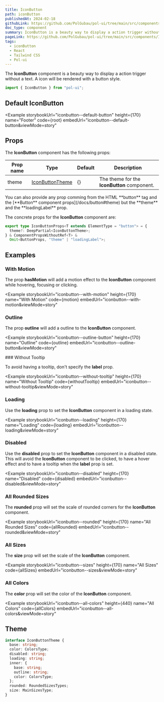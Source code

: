 ```yaml
---
title: IconButton
path: iconButton
publishedAt: 2024-02-18
githubLink: https://github.com/PolGubau/pol-ui/tree/main/src/components/IconButton
doc_type: component
summary: IconButton is a beauty way to display a action trigger without a text. A icon will be rendered with a button style.
pageLink: https://github.com/PolGubau/pol-ui/tree/main/src/components/IconButton
tags:
  - iconButton
  - React
  - Tailwind CSS
  - Pol-ui
---
```











The **IconButton** component is a beauty way to display a action trigger without a text. A icon will be rendered with a button style.

```jsx
import { IconButton } from "pol-ui";
```

## Default IconButton

<Example
  storybookUrl="iconbutton--default-button"
  height={170}
  name="Footer"
  code={root}
  embedUrl="iconbutton--default-button&viewMode=story"
>
  <RootCode />
</Example>

## Props

The **IconButton** component has the following props:

| Prop name | Type                      | Default | Description                                 |
| --------- | ------------------------- | ------- | ------------------------------------------- |
| theme     | [IconButtonTheme](#theme) | {}      | The theme for the **IconButton** component. |

<Callout emoji="💡">
  You can also provide any prop comming from the HTML **button** tag and the
  [**Button** component props](/docs/button#theme) but the **theme** and the
  **loadingLabel** prop.
</Callout>

The concrete props for the **IconButton** component are:

```ts
export type IconButtonProps<T extends ElementType = "button"> = {
  theme?: DeepPartial<IconButtonTheme>;
} & ComponentPropsWithoutRef<T> &
  Omit<ButtonProps, "theme" | "loadingLabel">;
```

## Examples

### With Motion

The prop **hasMotion** will add a motion effect to the **IconButton** component while hovering, focusing or clicking.

<Example
  storybookUrl="iconbutton--with-motion"
  height={170}
  name="With Motion"
  code={motion}
  embedUrl="iconbutton--with-motion&viewMode=story"
>
  <MotionCode />
</Example>

### Outline

The prop **outline** will add a outline to the **IconButton** component.

<Example
  storybookUrl="iconbutton--outline-button"
  height={170}
  name="Outline"
  code={outline}
  embedUrl="iconbutton--outline-button&viewMode=story"
>
  <OutlineCode />
</Example>
### Without Tooltip

To avoid having a tooltip, don't specify the **label** prop.

<Example
  storybookUrl="iconbutton--without-tooltip"
  height={170}
  name="Without Tooltip"
  code={withoutTooltip}
  embedUrl="iconbutton--without-tooltip&viewMode=story"
>
  <WithoutTooltipCode />
</Example>

### Loading

Use the **loading** prop to set the **IconButton** component in a loading state.

<Example
  storybookUrl="iconbutton--loading"
  height={170}
  name="Loading"
  code={loading}
  embedUrl="iconbutton--loading&viewMode=story"
>
  <LoadingCode />
</Example>

### Disabled

Use the **disabled** prop to set the **IconButton** component in a disabled state.
This will avoid the **IconButton** component to be clicked, to have a hover effect and to have a tooltip when the **label** prop is set.

<Example
  storybookUrl="iconbutton--disabled"
  height={170}
  name="Disabled"
  code={disabled}
  embedUrl="iconbutton--disabled&viewMode=story"
>
  <DisabledCode />
</Example>

### All Rounded Sizes

The **rounded** prop will set the scale of rounded corners for the **IconButton** component.

<Example
  storybookUrl="iconbutton--rounded"
  height={170}
  name="All Rounded Sizes"
  code={allRounded}
  embedUrl="iconbutton--rounded&viewMode=story"
>
  <AllRoundedCode />
</Example>

### All Sizes

The **size** prop will set the scale of the **IconButton** component.

<Example
  storybookUrl="iconbutton--sizes"
  height={170}
  name="All Sizes"
  code={allSizes}
  embedUrl="iconbutton--sizes&viewMode=story"
>
  <AllSizesCode />
</Example>

### All Colors

The **color** prop will set the color of the **IconButton** component.

<Example
  storybookUrl="iconbutton--all-colors"
  height={440}
  name="All Colors"
  code={allColors}
  embedUrl="iconbutton--all-colors&viewMode=story"
>
  <AllColorsCode />
</Example>

## Theme

```ts
interface IconButtonTheme {
  base: string;
  color: ColorsType;
  disabled: string;
  loading: string;
  inner: {
    base: string;
    outline: string;
    color: ColorsType;
  };
  rounded: RoundedSizesTypes;
  size: MainSizesType;
}
```
